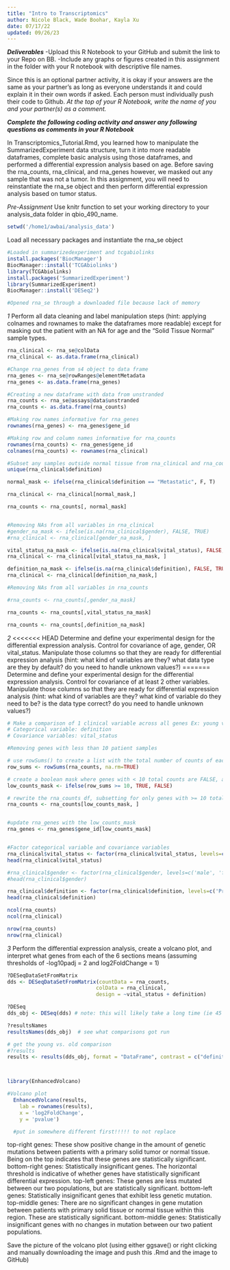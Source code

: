 ---
title: "Intro to Transcriptomics"
author: Nicole Black, Wade Boohar, Kayla Xu
date: 07/17/22
updated: 09/26/23
---

***Deliverables***
-Upload this R Notebook to your GitHub and submit the link to your Repo on BB.
-Include any graphs or figures created in this assignment in the folder with your R notebook with descriptive file names.

Since this is an optional partner activity, it is okay if your answers are the same as your partner’s as long as everyone understands it and could explain it in their own words if asked. Each person must individually push their code to Github. *At the top of your R Notebook, write the name of you and your partner(s) as a comment.*

***Complete the following coding activity and answer any following questions as comments in your R Notebook***

In Transcriptomics_Tutorial.Rmd, you learned how to manipulate the SummarizedExperiment data structure, turn it into more readable dataframes, complete basic analysis using those dataframes, and performed a differential expression analysis based on age. Before saving the rna_counts, rna_clinical, and rna_genes however, we masked out any sample that was not a tumor. In this assignment, you will need to reinstantiate the rna_se object and then perform differential expression analysis based on tumor status.

*Pre-Assignment*
Use knitr function to set your working directory to your analysis_data folder in qbio_490_name.
```{r}
setwd('/home1/awbai/analysis_data')
```

Load all necessary packages and instantiate the rna_se object
```{r}
#Loaded in summarizedexperiment and tcgabiolinks
install.packages('BiocManager')
BiocManager::install('TCGAbiolinks')
library(TCGAbiolinks)
install.packages('SummarizedExperiment')
library(SummarizedExperiment)
BiocManager::install('DESeq2')

#Opened rna_se through a downloaded file because lack of memory 

```


*1*
Perform all data cleaning and label manipulation steps (hint: applying colnames and rownames to make the dataframes more readable) except for masking out the patient with an NA for age and the "Solid Tissue Normal" sample types.
```{r}
rna_clinical <- rna_se@colData
rna_clinical <- as.data.frame(rna_clinical)

#Change rna_genes from s4 object to data frame
rna_genes <- rna_se@rowRanges@elementMetadata
rna_genes <- as.data.frame(rna_genes)

#Creating a new dataframe with data from unstranded 
rna_counts <- rna_se@assays@data$unstranded
rna_counts <- as.data.frame(rna_counts)

#Making row names informative for rna_genes
rownames(rna_genes) <- rna_genes$gene_id

#Making row and column names informative for rna_counts
rownames(rna_counts) <- rna_genes$gene_id
colnames(rna_counts) <- rownames(rna_clinical)

#Subset any samples outside normal tissue from rna_clinical and rna_counts
unique(rna_clinical$definition)

normal_mask <- ifelse(rna_clinical$definition == "Metastatic", F, T)

rna_clinical <- rna_clinical[normal_mask,]

rna_counts <- rna_counts[, normal_mask]


#Removing NAs from all variables in rna_clinical
#gender_na_mask <- ifelse(is.na(rna_clinical$gender), FALSE, TRUE)
#rna_clinical <- rna_clinical[gender_na_mask, ]

vital_status_na_mask <- ifelse(is.na(rna_clinical$vital_status), FALSE, TRUE)
rna_clinical <- rna_clinical[vital_status_na_mask, ]

definition_na_mask <- ifelse(is.na(rna_clinical$definition), FALSE, TRUE)
rna_clinical <- rna_clinical[definition_na_mask,]

#Removing NAs from all variables in rna_counts

#rna_counts <- rna_counts[,gender_na_mask]

rna_counts <- rna_counts[,vital_status_na_mask]

rna_counts <- rna_counts[,definition_na_mask]

```

*2*
<<<<<<< HEAD
Determine and define your experimental design for the differential expression analysis. Control for covariance of age, gender, OR vital_status. Manipulate those columns so that they are ready for differential expression analysis (hint: what kind of variables are they? what data type are they by default? do you need to handle unknown values?)
=======
Determine and define your experimental design for the differential expression analysis. Control for covariance of at least 2 other variables. Manipulate those columns so that they are ready for differential expression analysis (hint: what kind of variables are they? what kind of variable do they need to be? is the data type correct? do you need to handle unknown values?)


```{r}
# Make a comparison of 1 clinical variable across all genes Ex: young vs old in age
# Categorical variable: definition
# Covariance variables: vital_status

#Removing genes with less than 10 patient samples

# use rowSums() to create a list with the total number of counts of each gene
row_sums <- rowSums(rna_counts, na.rm=TRUE)

# create a boolean mask where genes with < 10 total counts are FALSE, and genes with >= 10 total counts are TRUE  
low_counts_mask <- ifelse(row_sums >= 10, TRUE, FALSE)

# rewrite the rna_counts df, subsetting for only genes with >= 10 total counts
rna_counts <- rna_counts[low_counts_mask, ]


#update rna_genes with the low_counts_mask
rna_genes <- rna_genes$gene_id[low_counts_mask]


#Factor categorical variable and covariance variables 
rna_clinical$vital_status <- factor(rna_clinical$vital_status, levels=c('Alive', 'Dead'))
head(rna_clinical$vital_status)

#rna_clinical$gender <- factor(rna_clinical$gender, levels=c('male', 'female'))
#head(rna_clinical$gender)

rna_clinical$definition <- factor(rna_clinical$definition, levels=c('Primary solid Tumor', 'Solid Tissue Normal'))
head(rna_clinical$definition)

```

```{r}
ncol(rna_counts)
ncol(rna_clinical)

nrow(rna_counts)
nrow(rna_clinical)
```



*3*
Perform the differential expression analysis, create a volcano plot, and interpret what genes from each of the 6 sections means (assuming thresholds of -log10padj = 2 and log2FoldChange = 1)
```{r}
?DESeqDataSetFromMatrix
dds <- DESeqDataSetFromMatrix(countData = rna_counts,
                             colData = rna_clinical,
                             design = ~vital_status + definition)

?DESeq
dds_obj <- DESeq(dds) # note: this will likely take a long time (ie 45 minutes to 2 hours)

?resultsNames
resultsNames(dds_obj)  # see what comparisons got run

# get the young vs. old comparison
#?results
results <- results(dds_obj, format = "DataFrame", contrast = c("definition", 'Primary solid Tumor', 'Solid Tissue Normal')) # this is case sensitive so be careful to match it with your age_category factors closely!



library(EnhancedVolcano)

#Volcano plot
  EnhancedVolcano(results,
    lab = rownames(results),
    x = 'log2FoldChange',
    y = 'pvalue')

  #put in somewhere different first!!!!! to not replace

```

top-right genes: These show positive change in the amount of genetic mutations between patients with a primary solid tumor or normal tissue. Being on the top indicates that these genes are statistically significant.
bottom-right genes: Statistically insignificant genes. The horizontal threshold is indicative of whether genes have statistically significant differential expression.
top-left genes: These genes are less mutated between our two populations, but are statistically significant.
bottom-left genes: Statistically insignificant genes that exhibit less genetic mutation. 
top-middle genes: There are no significant changes in gene mutation between patients with primary solid tissue or normal tissue within this region. These are statistically significant.
bottom-middle genes: Statistically insignificant genes with no changes in mutation between our two patient populations.

Save the picture of the volcano plot (using either ggsave() or right clicking and manually downloading the image and push this .Rmd and the image to GitHub)
